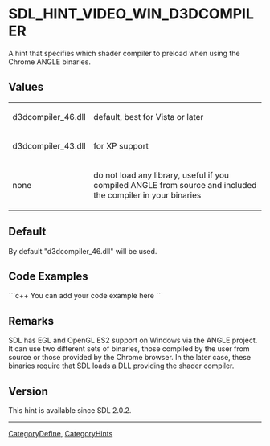 
<!-- #*^*^*^*^*See http://wiki.libsdl.org/moin.cgi/SGEnumerations for details on editing this page*^*^*^*^* -->


= SDL_HINT_VIDEO_WIN_D3DCOMPILER =
A hint that specifies which shader compiler to preload when using the Chrome ANGLE binaries.




== Values ==
{|
|d3dcompiler_46.dll
|default, best for Vista or later
|-
|d3dcompiler_43.dll
|for XP support
|-
|none
|do not load any library, useful if you compiled ANGLE from source and included the compiler in your binaries
|}


== Default ==
By default "d3dcompiler_46.dll" will be used.


== Code Examples ==
```c++
You can add your code example here
```

<!-- #Leave this section as-is unless you have a code example to put in.  In that case, replace You can add your code example here with your code example following the Style Guide instructions.  Leave the rest of the markup alone and delete this comment. -->


== Remarks ==
SDL has EGL and OpenGL ES2 support on Windows via the ANGLE project. It can use two different sets of binaries, those compiled by the user from source or those provided by the Chrome browser. In the later case, these binaries require that SDL loads a DLL providing the shader compiler.


== Version ==
This hint is available since SDL 2.0.2.

----
[[CategoryDefine]], [[CategoryHints]]
<!-- #See the Style Guide for instructions on editing the footer. -->
